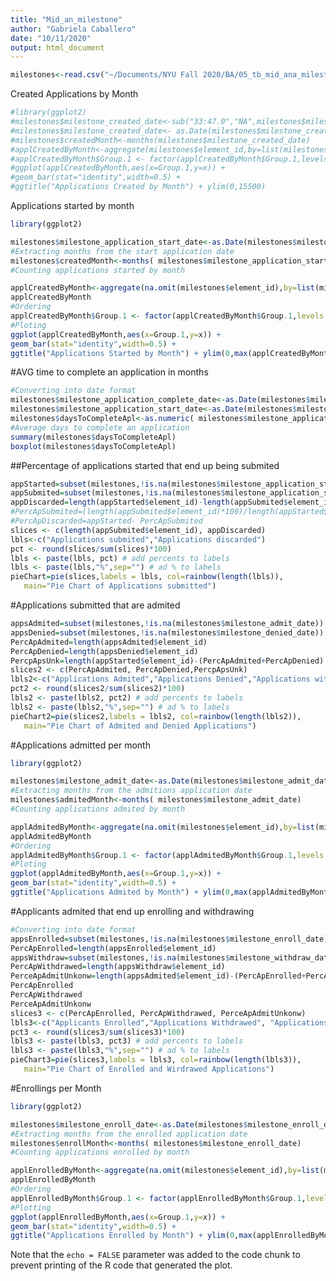 ```yaml
---
title: "Mid_an_milestone"
author: "Gabriela Caballero"
date: "10/11/2020"
output: html_document
---
```


```r
milestones<-read.csv("~/Documents/NYU Fall 2020/BA/05_tb_mid_ana_milestone.csv", header=T, na.strings=c("","NA"))

```

Created Applications by Month
```r
#library(ggplot2)
#milestones$milestone_created_date<-sub("33:47.0","NA",milestones$milestone_created_date)
#milestones$milestone_created_date<- as.Date(milestones$milestone_created_date,"%m/%d/%y")
#milestones$createdMonth<-months(milestones$milestone_created_date)
#applCreatedByMonth<-aggregate(milestones$element_id,by=list(milestones$createdMonth),FUN="length")
#applCreatedByMonth$Group.1 <- factor(applCreatedByMonth$Group.1,levels = c("January", "February", "March", "April","May", "June","July","August","September","October","November","December"))
#ggplot(applCreatedByMonth,aes(x=Group.1,y=x)) +
#geom_bar(stat="identity",width=0.5) +
#ggtitle("Applications Created by Month") + ylim(0,15500)
```
Applications started by month
```r
library(ggplot2)

milestones$milestone_application_start_date<-as.Date(milestones$milestone_application_start_date,"%m/%d/%y")
#Extracting months from the start application date
milestones$createdMonth<-months( milestones$milestone_application_start_date)
#Counting applications started by month

applCreatedByMonth<-aggregate(na.omit(milestones$element_id),by=list(milestones$createdMonth),FUN="length")
applCreatedByMonth
#Ordering 
applCreatedByMonth$Group.1 <- factor(applCreatedByMonth$Group.1,levels = c("January", "February", "March", "April","May", "June","July","August","September","October","November","December"))
#Ploting
ggplot(applCreatedByMonth,aes(x=Group.1,y=x)) +
geom_bar(stat="identity",width=0.5) +
ggtitle("Applications Started by Month") + ylim(0,max(applCreatedByMonth$x))
```





#AVG time to complete an application in months
```r
#Converting into date format
milestones$milestone_application_complete_date<-as.Date(milestones$milestone_application_complete_date,"%m/%d/%y")
milestones$milestone_application_start_date<-as.Date(milestones$milestone_application_start_date,"%m/%d/%y")
milestones$daysToCompleteApl<-as.numeric( milestones$milestone_application_complete_date - milestones$milestone_application_start_date)
#Average days to complete an application
summary(milestones$daysToCompleteApl)
boxplot(milestones$daysToCompleteApl)

```

##Percentage of applications started that end up being submited 

```r

appStarted=subset(milestones,!is.na(milestones$milestone_application_start_date))
appSubmited=subset(milestones,!is.na(milestones$milestone_application_submit_date))
appDiscarded=length(appStarted$element_id)-length(appSubmited$element_id)
#PercApSubmited=(length(appSubmited$element_id)*100)/length(appStarted$element_id)
#PercApDiscarded=appStarted- PercApSubmited
slices <- c(length(appSubmited$element_id), appDiscarded)
lbls<-c("Applications submited","Applications discarded")
pct <- round(slices/sum(slices)*100)
lbls <- paste(lbls, pct) # add percents to labels
lbls <- paste(lbls,"%",sep="") # ad % to labels
pieChart=pie(slices,labels = lbls, col=rainbow(length(lbls)),
   main="Pie Chart of Applications submitted")

```

#Applications submitted that are admited
```r
appsAdmited=subset(milestones,!is.na(milestones$milestone_admit_date))
appsDenied=subset(milestones,!is.na(milestones$milestone_denied_date))
PercApAdmited=length(appsAdmited$element_id)
PercApDenied=length(appsDenied$element_id)
PercpApsUnk=length(appStarted$element_id)-(PercApAdmited+PercApDenied)
slices2 <- c(PercApAdmited, PercApDenied,PercpApsUnk)
lbls2<-c("Applications Admited","Applications Denied","Applications without information")
pct2 <- round(slices2/sum(slices2)*100)
lbls2 <- paste(lbls2, pct2) # add percents to labels
lbls2 <- paste(lbls2,"%",sep="") # ad % to labels
pieChart2=pie(slices2,labels = lbls2, col=rainbow(length(lbls2)),
   main="Pie Chart of Admited and Denied Applications")
```
#Applications admitted per month
```r
library(ggplot2)

milestones$milestone_admit_date<-as.Date(milestones$milestone_admit_date,"%m/%d/%y")
#Extracting months from the admitions application date
milestones$admitedMonth<-months( milestones$milestone_admit_date)
#Counting applications admited by month

applAdmitedByMonth<-aggregate(na.omit(milestones$element_id),by=list(milestones$admitedMonth),FUN="length")
applAdmitedByMonth
#Ordering 
applAdmitedByMonth$Group.1 <- factor(applAdmitedByMonth$Group.1,levels = c("January", "February", "March", "April","May", "June","July","August","September","October","November","December"))
#Ploting
ggplot(applAdmitedByMonth,aes(x=Group.1,y=x)) +
geom_bar(stat="identity",width=0.5) +
ggtitle("Applications Admited by Month") + ylim(0,max(applAdmitedByMonth$x))
```
#Applicants admited that end up enrolling and withdrawing
```r
#Converting into date format
appsEnrolled=subset(milestones,!is.na(milestones$milestone_enroll_date))
PercApEnrolled=length(appsEnrolled$element_id)
appsWithdraw=subset(milestones,!is.na(milestones$milestone_withdraw_date))
PercApWithdrawed=length(appsWithdraw$element_id)
PerceApAdmitUnkonw=length(appsAdmited$element_id)-(PercApEnrolled+PercApWithdrawed)
PercApEnrolled
PercApWithdrawed
PerceApAdmitUnkonw
slices3 <- c(PercApEnrolled, PercApWithdrawed, PerceApAdmitUnkonw)
lbls3<-c("Applicants Enrolled","Applications Withdrawed", "Applications without info")
pct3 <- round(slices3/sum(slices3)*100)
lbls3 <- paste(lbls3, pct3) # add percents to labels
lbls3 <- paste(lbls3,"%",sep="") # ad % to labels
pieChart3=pie(slices3,labels = lbls3, col=rainbow(length(lbls3)),
   main="Pie Chart of Enrolled and Wirdrawed Applications")
```

#Enrollings per Month
```r
library(ggplot2)

milestones$milestone_enroll_date<-as.Date(milestones$milestone_enroll_date,"%m/%d/%y")
#Extracting months from the enrolled application date
milestones$enrollMonth<-months( milestones$milestone_enroll_date)
#Counting applications enrolled by month

applEnrolledByMonth<-aggregate(na.omit(milestones$element_id),by=list(milestones$enrollMonth),FUN="length")
applEnrolledByMonth
#Ordering 
applEnrolledByMonth$Group.1 <- factor(applEnrolledByMonth$Group.1,levels = c("January", "February", "March", "April","May", "June","July","August","September","October","November","December"))
#Plotting
ggplot(applEnrolledByMonth,aes(x=Group.1,y=x)) +
geom_bar(stat="identity",width=0.5) +
ggtitle("Applications Enrolled by Month") + ylim(0,max(applEnrolledByMonth$x))
```


Note that the `echo = FALSE` parameter was added to the code chunk to prevent printing of the R code that generated the plot.
